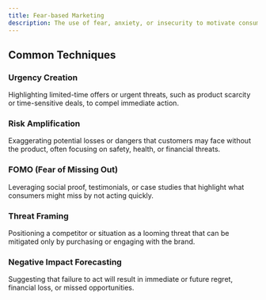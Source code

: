 ```yaml
---
title: Fear-based Marketing
description: The use of fear, anxiety, or insecurity to motivate consumer decisions—encouraging purchases or actions by emphasizing potential negative outcomes or risks if the product or service is not utilized.
---
```


## Common Techniques

### Urgency Creation  
Highlighting limited-time offers or urgent threats, such as product scarcity or time-sensitive deals, to compel immediate action.

### Risk Amplification  
Exaggerating potential losses or dangers that customers may face without the product, often focusing on safety, health, or financial threats.

### FOMO (Fear of Missing Out)  
Leveraging social proof, testimonials, or case studies that highlight what consumers might miss by not acting quickly.

### Threat Framing  
Positioning a competitor or situation as a looming threat that can be mitigated only by purchasing or engaging with the brand.

### Negative Impact Forecasting  
Suggesting that failure to act will result in immediate or future regret, financial loss, or missed opportunities.
